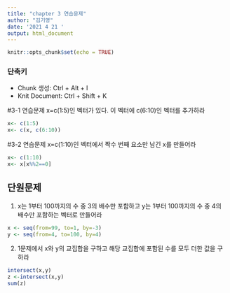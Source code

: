 ```yaml
---
title: "chapter 3 연습문제"
author: "김기영"
date: '2021 4 21 '
output: html_document
---
```


```r
knitr::opts_chunk$set(echo = TRUE)
```

### 단축키
- Chunk 생성: Ctrl + Alt + I
- Knit Document: Ctrl + Shift + K

#3-1 연습문제
x=c(1:5)인 벡터가 있다. 이 벡터에 c(6:10)인 벡터를 추가하라
```r
x<- c(1:5)
x<- c(x, c(6:10))
```
#3-2 연습문제
x=c(1:10)인 벡터에서 짝수 번째 요소만 남긴 x를 만들어라
```r
x<- c(1:10)
x<- x[x%%2==0]
```

## 단원문제
1. x는 1부터 100까지의 수 중 3의 배수만 포함하고 y는 1부터 100까지의 수 중 4의 배수만 포함하는 벡터로 만들어라
```r
x <- seq(from=99, to=1, by=-3)
y <- seq(from=4, to=100, by=4)

```
2. 1문제에서 x와 y의 교집합을 구하고 해당 교집합에 포함된 수를 모두 더한 값을 구하라
```r
intersect(x,y)
z <-intersect(x,y)
sum(z)

```

